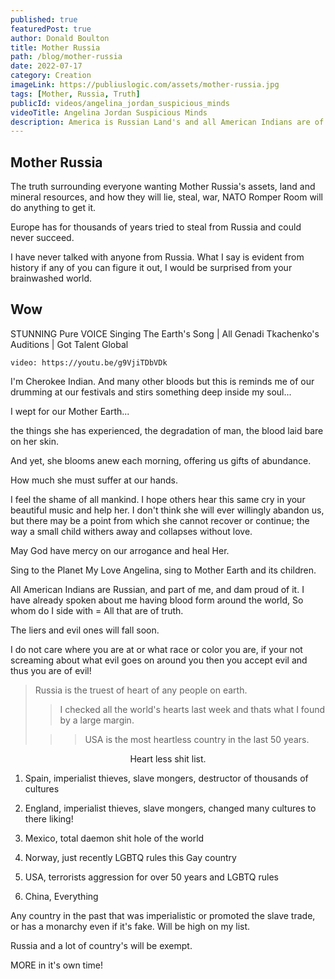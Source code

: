 ```yaml
---
published: true
featuredPost: true
author: Donald Boulton
title: Mother Russia
path: /blog/mother-russia
date: 2022-07-17
category: Creation
imageLink: https://publiuslogic.com/assets/mother-russia.jpg
tags: [Mother, Russia, Truth]
publicId: videos/angelina_jordan_suspicious_minds
videoTitle: Angelina Jordan Suspicious Minds
description: America is Russian Land's and all American Indians are of Russian Descent from a ancient Siberian Land Bridge.
---
```


## Mother Russia

The truth surrounding everyone wanting Mother Russia's assets, land and mineral resources, and how they will lie, steal, war, NATO Romper Room will do anything to get it.

Europe has for thousands of years tried to steal from Russia and could never succeed.

I have never talked with anyone from Russia. What I say is evident from history if any of you can figure it out, I would be surprised from your brainwashed world.

## Wow

STUNNING Pure VOICE Singing The Earth's Song | All Genadi Tkachenko's Auditions | Got Talent Global

`video: https://youtu.be/g9VjiTDbVDk`

I'm Cherokee Indian. And many other bloods but this is reminds me of our drumming at our festivals and stirs something deep inside my soul...

I wept for our Mother Earth...

the things she has experienced, the degradation of man, the blood laid bare on her skin. 

And yet, she blooms anew each morning, offering us gifts of abundance. 

How much she must suffer at our hands. 

I feel the shame of all mankind. I hope others hear this same cry in your beautiful music and help her. I don't think she will ever willingly abandon us, but there may be a point from which she cannot recover or continue;  the way a small child withers away and collapses without love. 

May God have mercy on our arrogance and heal Her.

Sing to the Planet My Love Angelina, sing to Mother Earth and its children.

<Section>

All American Indians are Russian, and part of me, and dam proud of it. I have already spoken about me having blood form around the world, So whom do I side with = All that are of truth.

The liers and evil ones will fall soon.

I do not care where you are at or what race or color you are, if your not screaming about what evil goes on around you then you accept evil and thus you are of evil!

> Russia is the truest of heart of any people on earth.
>
> > I checked all the world's hearts last week and thats what I found by a large margin.
>
> > > USA is the most heartless country in the last 50 years.

</Section>

<Center>Heart less shit list.</Center>

<Section>

1. Spain, imperialist thieves, slave mongers, destructor of thousands of cultures

2. England, imperialist thieves, slave mongers, changed many cultures to there liking!

3. Mexico, total daemon shit hole of the world

4. Norway, just recently LGBTQ rules this Gay country

5. USA, terrorists aggression for over 50 years and LGBTQ rules

6. China, Everything

</Section>

<Section>

Any country in the past that was imperialistic or promoted the slave trade, or has a monarchy even if it's fake. Will be high on my list.

Russia and a lot of country's will be exempt.

MORE in it's own time!

</Section>

<WavyHr className="mt-1 mb-1 text-fuchsia-600" />
